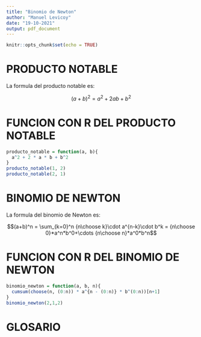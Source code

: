 ```yaml
---
title: "Binomio de Newton"
author: "Manuel Levicoy"
date: "19-10-2021"
output: pdf_document
---
```


```r
knitr::opts_chunk$set(echo = TRUE)
```

# PRODUCTO NOTABLE

La formula del producto notable es:

$$(a+b)^2 = a^2+2ab+b^2$$

# FUNCION CON R DEL PRODUCTO NOTABLE

```r
producto_notable = function(a, b){
  a^2 + 2 * a * b + b^2
}
producto_notable(1, 2)
producto_notable(2, 1)
```

# BINOMIO DE NEWTON

La formula del binomio de Newton es:

$$(a+b)^n = \sum_{k=0}^n {n\choose k}\cdot a^{n-k}\cdot b^k = {n\choose 0}*a^n*b^0+\cdots {n\choose n}*a^0*b^n$$

# FUNCION CON R DEL BINOMIO DE NEWTON

```r
binomio_newton = function(a, b, n){
  cumsum(choose(n, (0:n)) * a^{n - (0:n)} * b^(0:n))[n+1]    
}
binomio_newton(2,1,2)
```

# GLOSARIO

\begin{verbatim}
- a^b = a elevado a b.
- \sum_{k=0}^n = Sumatoria de k=0 hasta n.
- {n\choose k} = Coeficiente binomial, n elige k.
- \cdot = Producto.
- \cdots = Tres puntos.
- cumsum = Suma acumulada.
\end{verbatim}


